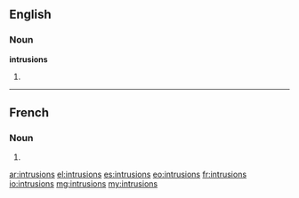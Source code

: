 ==English==

===Noun===
'''intrusions'''

# {{plural of|intrusion}}

----

==French==

===Noun===
{{head|fr|g=f-p}}

# {{plural of|intrusion|lang=fr}}

[[ar:intrusions]]
[[el:intrusions]]
[[es:intrusions]]
[[eo:intrusions]]
[[fr:intrusions]]
[[io:intrusions]]
[[mg:intrusions]]
[[my:intrusions]]
